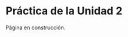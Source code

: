 ```{=latex}
\thispagestyle{primerapagina}
```

# Práctica de la Unidad 2

::: {.en-construccion data-latex=""}
Página en construcción.
:::
